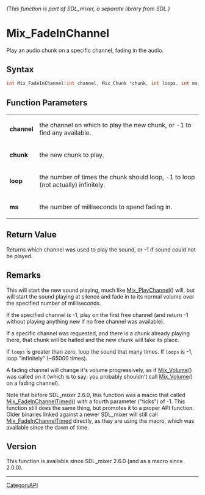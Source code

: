 ====== (This function is part of SDL_mixer, a separate library from SDL.) ======
= Mix_FadeInChannel =

Play an audio chunk on a specific channel, fading in the audio.

== Syntax ==

<syntaxhighlight lang='c'>
int Mix_FadeInChannel(int channel, Mix_Chunk *chunk, int loops, int ms);
</syntaxhighlight>

== Function Parameters ==

{|
|'''channel'''
|the channel on which to play the new chunk, or -1 to find any available.
|-
|'''chunk'''
|the new chunk to play.
|-
|'''loop'''
|the number of times the chunk should loop, -1 to loop (not actually) infinitely.
|-
|'''ms'''
|the number of milliseconds to spend fading in.
|}

== Return Value ==

Returns which channel was used to play the sound, or -1 if sound could not
be played.

== Remarks ==

This will start the new sound playing, much like [[Mix_PlayChannel]]()
will, but will start the sound playing at silence and fade in to its normal
volume over the specified number of milliseconds.

If the specified channel is -1, play on the first free channel (and return
-1 without playing anything new if no free channel was available).

If a specific channel was requested, and there is a chunk already playing
there, that chunk will be halted and the new chunk will take its place.

If <code>loops</code> is greater than zero, loop the sound that many times.
If <code>loops</code> is -1, loop "infinitely" (~65000 times).

A fading channel will change it's volume progressively, as if
[[Mix_Volume]]() was called on it (which is to say: you probably shouldn't
call [[Mix_Volume]]() on a fading channel).

Note that before SDL_mixer 2.6.0, this function was a macro that called
[[Mix_FadeInChannelTimed]]() with a fourth parameter ("ticks") of -1. This
function still does the same thing, but promotes it to a proper API
function. Older binaries linked against a newer SDL_mixer will still call
[[Mix_FadeInChannelTimed]] directly, as they are using the macro, which was
available since the dawn of time.

== Version ==

This function is available since SDL_mixer 2.6.0 (and as a macro since
2.0.0).

----
[[CategoryAPI]]


